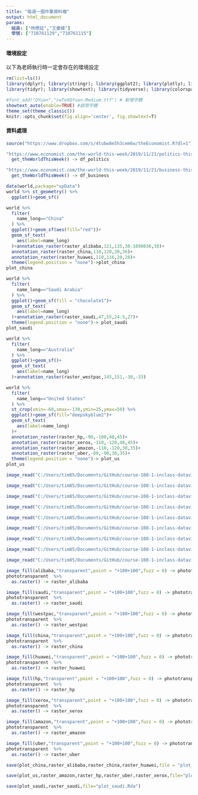 ```yaml
---
title: "每週一圖作業資料檔"
output: html_document
params:
  組員: ["林應廷","王童緯"]  
  學號: ["710761129","710761115"]
---
```


#### 環境設定

以下為老師執行時一定會存在的環境設定
```r
rm(list=ls())
library(dplyr); library(stringr); library(ggplot2); library(plotly); library(lubridate); library(readr); library(colorspace); library(grDevices); library(shiny); library(shinyjs); library(scales);library(sf);library(magick);library(rvest)
library(tidyr); library(showtext); library(tidyverse); library(colorspace)

#font_add("QYuan","cwTeXQYuan-Medium.ttf") # 新增字體
showtext_auto(enable=TRUE) #啟用字體
theme_set(theme_classic())
knitr::opts_chunk$set(fig.align='center', fig.showtext=T)
```

#### 資料處理
  
```r
source("https://www.dropbox.com/s/4tubw8e5h3cem6w/theEconomist.R?dl=1")

"https://www.economist.com/the-world-this-week/2019/11/21/politics-this-week" %>%
  get_theWorldThisWeek() -> df_politics

"https://www.economist.com/the-world-this-week/2019/11/21/business-this-week" %>%
  get_theWorldThisWeek() -> df_business
```

```r
data(world,package="spData")
world %>% st_geometry() %>%
  ggplot()+geom_sf()
```

```r
world %>% 
  filter(
    name_long=="China"
  ) %>% 
  ggplot()+geom_sf(aes(fill="red"))+
  geom_sf_text(
    aes(label=name_long)
  )+annotation_raster(raster_alibaba,121,135,30.1898036,38)+
  annotation_raster(raster_china,110,120,30,36)+
  annotation_raster(raster_huawei,110,116,20,26)+
  theme(legend.position = "none")->plot_china
plot_china
```

```r

world %>% 
  filter(
    name_long=="Saudi Arabia"
  ) %>% 
  ggplot()+geom_sf(fill = "chocolate1")+
  geom_sf_text(
    aes(label=name_long)
  )+annotation_raster(raster_saudi,47,55,24.5,27)+
  theme(legend.position = "none")-> plot_saudi
plot_saudi
```

```r
world %>% 
  filter(
    name_long=="Australia"
  ) %>% 
  ggplot()+geom_sf()+
  geom_sf_text(
    aes(label=name_long)
  )+annotation_raster(raster_westpac,145,151,-30,-33)
```





```r
world %>% 
  filter(
    name_long=="United States"
  ) %>% 
  st_crop(xmin=-60,xmax=-130,ymin=25,ymax=50) %>%
  ggplot()+geom_sf(fill="deepskyblue2")+
  geom_sf_text(
    aes(label=name_long)
  )+
  annotation_raster(raster_hp,-90,-100,40,45)+
  annotation_raster(raster_xerox,-110,-120,40,45)+
  annotation_raster(raster_amazon,-110,-120,30,35)+
  annotation_raster(raster_uber,-80,-90,30,35)+
  theme(legend.position = "none")-> plot_us
plot_us
```


```r
image_read("C:/Users/tim85/Documents/GitHub/course-108-1-inclass-datavisualization/alibaba.jpg") -> alibaba

image_read("C:/Users/tim85/Documents/GitHub/course-108-1-inclass-datavisualization/saudi.jpg") -> saudi

image_read("C:/Users/tim85/Documents/GitHub/course-108-1-inclass-datavisualization/westpac.jpg") -> westpac

image_read("C:/Users/tim85/Documents/GitHub/course-108-1-inclass-datavisualization/china.png") -> china

image_read("C:/Users/tim85/Documents/GitHub/course-108-1-inclass-datavisualization/huawei.png") -> huawei

image_read("C:/Users/tim85/Documents/GitHub/course-108-1-inclass-datavisualization/hp.jpg") -> hp

image_read("C:/Users/tim85/Documents/GitHub/course-108-1-inclass-datavisualization/xerox.jpg") -> xerox

image_read("C:/Users/tim85/Documents/GitHub/course-108-1-inclass-datavisualization/amazon.png") -> amazon

image_read("C:/Users/tim85/Documents/GitHub/course-108-1-inclass-datavisualization/uber.jpg") -> uber
```




```r
image_fill(alibaba,"transparent",point = "+100+100",fuzz = 0) -> phototransparent
phototransparent  %>%
  as.raster() -> raster_alibaba

image_fill(saudi,"transparent",point = "+100+100",fuzz = 0) -> phototransparent
phototransparent  %>%
  as.raster() -> raster_saudi

image_fill(westpac,"transparent",point = "+100+100",fuzz = 0) -> phototransparent
phototransparent  %>%
  as.raster() -> raster_westpac

image_fill(china,"transparent",point = "+100+100",fuzz = 0) -> phototransparent
phototransparent  %>%
  as.raster() -> raster_china

image_fill(huawei,"transparent",point = "+100+100",fuzz = 0) -> phototransparent
phototransparent  %>%
  as.raster() -> raster_huawei

image_fill(hp,"transparent",point = "+100+100",fuzz = 0) -> phototransparent
phototransparent  %>%
  as.raster() -> raster_hp

image_fill(xerox,"transparent",point = "+100+100",fuzz = 0) -> phototransparent
phototransparent  %>%
  as.raster() -> raster_xerox

image_fill(amazon,"transparent",point = "+100+100",fuzz = 0) -> phototransparent
phototransparent  %>%
  as.raster() -> raster_amazon

image_fill(uber,"transparent",point = "+100+100",fuzz = 0) -> phototransparent
phototransparent  %>%
  as.raster() -> raster_uber
```





```r
save(plot_china,raster_alibaba,raster_china,raster_huawei,file = "plot_china.Rda")
```

```r
save(plot_us,raster_amazon,raster_hp,raster_uber,raster_xerox,file="plot_us.Rda")
```


```r
save(plot_saudi,raster_saudi,file="plot_saudi.Rda")
```




